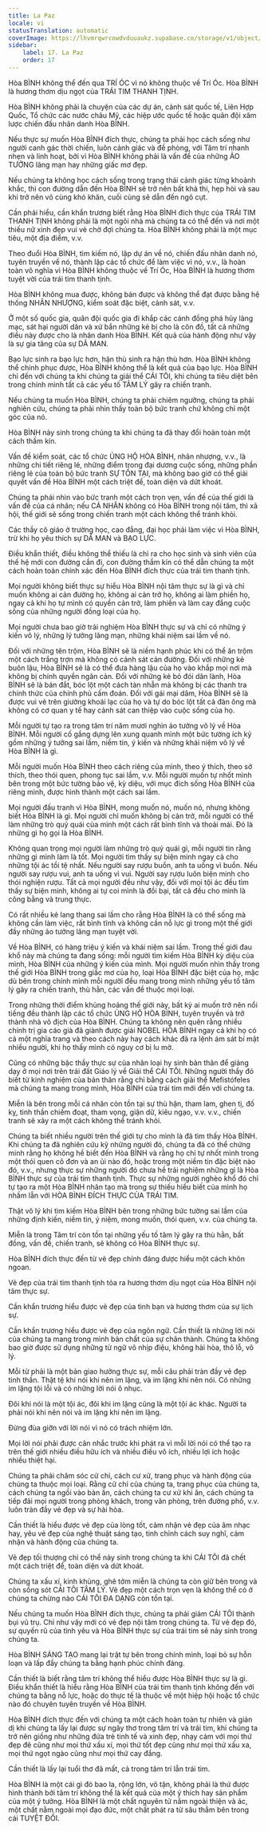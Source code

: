 ```yaml
---
title: La Paz
locale: vi
statusTranslation: automatic
coverImage: https://lhvmrqwrcowdvduuaukz.supabase.co/storage/v1/object/public/strapi-uploads/small_cover-educacion-fundamental.webp-2d51a7828a2b1309555be27f7e2a61a0.webp
sidebar:
    label: 17. La Paz
    order: 17
---
```

Hòa BÌNH không thể đến qua TRÍ ÓC vì nó không thuộc về Trí Óc. Hòa BÌNH là hương thơm dịu ngọt của TRÁI TIM THANH TỊNH.

Hòa BÌNH không phải là chuyện của các dự án, cảnh sát quốc tế, Liên Hợp Quốc, Tổ chức các nước châu Mỹ, các hiệp ước quốc tế hoặc quân đội xâm lược chiến đấu nhân danh Hòa BÌNH.

Nếu thực sự muốn Hòa BÌNH đích thực, chúng ta phải học cách sống như người canh gác thời chiến, luôn cảnh giác và đề phòng, với Tâm trí nhanh nhẹn và linh hoạt, bởi vì Hòa BÌNH không phải là vấn đề của những ẢO TƯỞNG lãng mạn hay những giấc mơ đẹp.

Nếu chúng ta không học cách sống trong trạng thái cảnh giác từng khoảnh khắc, thì con đường dẫn đến Hòa BÌNH sẽ trở nên bất khả thi, hẹp hòi và sau khi trở nên vô cùng khó khăn, cuối cùng sẽ dẫn đến ngõ cụt.

Cần phải hiểu, cần khẩn trương biết rằng Hòa BÌNH đích thực của TRÁI TIM THANH TỊNH không phải là một ngôi nhà mà chúng ta có thể đến và nơi một thiếu nữ xinh đẹp vui vẻ chờ đợi chúng ta. Hòa BÌNH không phải là một mục tiêu, một địa điểm, v.v.

Theo đuổi Hòa BÌNH, tìm kiếm nó, lập dự án về nó, chiến đấu nhân danh nó, tuyên truyền về nó, thành lập các tổ chức để làm việc vì nó, v.v., là hoàn toàn vô nghĩa vì Hòa BÌNH không thuộc về Trí Óc, Hòa BÌNH là hương thơm tuyệt vời của trái tim thanh tịnh.

Hòa BÌNH không mua được, không bán được và không thể đạt được bằng hệ thống NHÂN NHƯỢNG, kiểm soát đặc biệt, cảnh sát, v.v.

Ở một số quốc gia, quân đội quốc gia đi khắp các cánh đồng phá hủy làng mạc, sát hại người dân và xử bắn những kẻ bị cho là côn đồ, tất cả những điều này được cho là nhân danh Hòa BÌNH. Kết quả của hành động như vậy là sự gia tăng của sự DÃ MAN.

Bạo lực sinh ra bạo lực hơn, hận thù sinh ra hận thù hơn. Hòa BÌNH không thể chinh phục được, Hòa BÌNH không thể là kết quả của bạo lực. Hòa BÌNH chỉ đến với chúng ta khi chúng ta giải thể CÁI TÔI, khi chúng ta tiêu diệt bên trong chính mình tất cả các yếu tố TÂM LÝ gây ra chiến tranh.

Nếu chúng ta muốn Hòa BÌNH, chúng ta phải chiêm ngưỡng, chúng ta phải nghiên cứu, chúng ta phải nhìn thấy toàn bộ bức tranh chứ không chỉ một góc của nó.

Hòa BÌNH nảy sinh trong chúng ta khi chúng ta đã thay đổi hoàn toàn một cách thầm kín.

Vấn đề kiểm soát, các tổ chức ỦNG HỘ HÒA BÌNH, nhân nhượng, v.v., là những chi tiết riêng lẻ, những điểm trong đại dương cuộc sống, những phần riêng lẻ của toàn bộ bức tranh SỰ TỒN TẠI, mà không bao giờ có thể giải quyết vấn đề Hòa BÌNH một cách triệt để, toàn diện và dứt khoát.

Chúng ta phải nhìn vào bức tranh một cách trọn vẹn, vấn đề của thế giới là vấn đề của cá nhân; nếu CÁ NHÂN không có Hòa BÌNH trong nội tâm, thì xã hội, thế giới sẽ sống trong chiến tranh một cách không thể tránh khỏi.

Các thầy cô giáo ở trường học, cao đẳng, đại học phải làm việc vì Hòa BÌNH, trừ khi họ yêu thích sự DÃ MAN và BẠO LỰC.

Điều khẩn thiết, điều không thể thiếu là chỉ ra cho học sinh và sinh viên của thế hệ mới con đường cần đi, con đường thầm kín có thể dẫn chúng ta một cách hoàn toàn chính xác đến Hòa BÌNH đích thực của trái tim thanh tịnh.

Mọi người không biết thực sự hiểu Hòa BÌNH nội tâm thực sự là gì và chỉ muốn không ai cản đường họ, không ai cản trở họ, không ai làm phiền họ, ngay cả khi họ tự mình có quyền cản trở, làm phiền và làm cay đắng cuộc sống của những người đồng loại của họ.

Mọi người chưa bao giờ trải nghiệm Hòa BÌNH thực sự và chỉ có những ý kiến ​​vô lý, những lý tưởng lãng mạn, những khái niệm sai lầm về nó.

Đối với những tên trộm, Hòa BÌNH sẽ là niềm hạnh phúc khi có thể ăn trộm một cách trắng trợn mà không có cảnh sát cản đường. Đối với những kẻ buôn lậu, Hòa BÌNH sẽ là có thể đưa hàng lậu của họ vào khắp mọi nơi mà không bị chính quyền ngăn cản. Đối với những kẻ bỏ đói dân lành, Hòa BÌNH sẽ là bán đắt, bóc lột một cách tàn nhẫn mà không bị các thanh tra chính thức của chính phủ cấm đoán. Đối với gái mại dâm, Hòa BÌNH sẽ là được vui vẻ trên giường khoái lạc của họ và tự do bóc lột tất cả đàn ông mà không có cơ quan y tế hay cảnh sát can thiệp vào cuộc sống của họ.

Mỗi người tự tạo ra trong tâm trí năm mươi nghìn ảo tưởng vô lý về Hòa BÌNH. Mỗi người cố gắng dựng lên xung quanh mình một bức tường ích kỷ gồm những ý tưởng sai lầm, niềm tin, ý kiến ​​và những khái niệm vô lý về Hòa BÌNH là gì.

Mỗi người muốn Hòa BÌNH theo cách riêng của mình, theo ý thích, theo sở thích, theo thói quen, phong tục sai lầm, v.v. Mỗi người muốn tự nhốt mình bên trong một bức tường bảo vệ, kỳ diệu, với mục đích sống Hòa BÌNH của riêng mình, được hình thành một cách sai lầm.

Mọi người đấu tranh vì Hòa BÌNH, mong muốn nó, muốn nó, nhưng không biết Hòa BÌNH là gì. Mọi người chỉ muốn không bị cản trở, mỗi người có thể làm những trò quỷ quái của mình một cách rất bình tĩnh và thoải mái. Đó là những gì họ gọi là Hòa BÌNH.

Không quan trọng mọi người làm những trò quỷ quái gì, mỗi người tin rằng những gì mình làm là tốt. Mọi người tìm thấy sự biện minh ngay cả cho những tội ác tồi tệ nhất. Nếu người say rượu buồn, anh ta uống vì buồn. Nếu người say rượu vui, anh ta uống vì vui. Người say rượu luôn biện minh cho thói nghiện rượu. Tất cả mọi người đều như vậy, đối với mọi tội ác đều tìm thấy sự biện minh, không ai tự coi mình là đồi bại, tất cả đều cho mình là công bằng và trung thực.

Có rất nhiều kẻ lang thang sai lầm cho rằng Hòa BÌNH là có thể sống mà không cần làm việc, rất bình tĩnh và không cần nỗ lực gì trong một thế giới đầy những ảo tưởng lãng mạn tuyệt vời.

Về Hòa BÌNH, có hàng triệu ý kiến ​​và khái niệm sai lầm. Trong thế giới đau khổ này mà chúng ta đang sống: mỗi người tìm kiếm Hòa BÌNH kỳ diệu của mình, Hòa BÌNH của những ý kiến ​​của mình. Mọi người muốn nhìn thấy trong thế giới Hòa BÌNH trong giấc mơ của họ, loại Hòa BÌNH đặc biệt của họ, mặc dù bên trong chính mình mỗi người đều mang trong mình những yếu tố tâm lý gây ra chiến tranh, thù hằn, các vấn đề thuộc mọi loại.

Trong những thời điểm khủng hoảng thế giới này, bất kỳ ai muốn trở nên nổi tiếng đều thành lập các tổ chức ỦNG HỘ HÒA BÌNH, tuyên truyền và trở thành nhà vô địch của Hòa BÌNH. Chúng ta không nên quên rằng nhiều chính trị gia cáo già đã giành được giải NOBEL HÒA BÌNH ngay cả khi họ có cả một nghĩa trang và theo cách này hay cách khác đã ra lệnh ám sát bí mật nhiều người, khi họ thấy mình có nguy cơ bị lu mờ.

Cũng có những bậc thầy thực sự của nhân loại hy sinh bản thân để giảng dạy ở mọi nơi trên trái đất Giáo lý về Giải thể CÁI TÔI. Những người thầy đó biết từ kinh nghiệm của bản thân rằng chỉ bằng cách giải thể Mefistófeles mà chúng ta mang trong mình, Hòa BÌNH của trái tim mới đến với chúng ta.

Miễn là bên trong mỗi cá nhân còn tồn tại sự thù hận, tham lam, ghen tị, đố kỵ, tinh thần chiếm đoạt, tham vọng, giận dữ, kiêu ngạo, v.v. v.v., chiến tranh sẽ xảy ra một cách không thể tránh khỏi.

Chúng ta biết nhiều người trên thế giới tự cho mình là đã tìm thấy Hòa BÌNH. Khi chúng ta đã nghiên cứu kỹ những người đó, chúng ta đã có thể chứng minh rằng họ không hề biết đến Hòa BÌNH và rằng họ chỉ tự nhốt mình trong một thói quen cô đơn và an ủi nào đó, hoặc trong một niềm tin đặc biệt nào đó, v.v., nhưng thực sự những người đó chưa hề trải nghiệm những gì là Hòa BÌNH thực sự của trái tim thanh tịnh. Thực sự những người nghèo khổ đó chỉ tự tạo ra một Hòa BÌNH nhân tạo mà trong sự thiếu hiểu biết của mình họ nhầm lẫn với HÒA BÌNH ĐÍCH THỰC CỦA TRÁI TIM.

Thật vô lý khi tìm kiếm Hòa BÌNH bên trong những bức tường sai lầm của những định kiến, niềm tin, ý niệm, mong muốn, thói quen, v.v. của chúng ta.

Miễn là trong Tâm trí còn tồn tại những yếu tố tâm lý gây ra thù hằn, bất đồng, vấn đề, chiến tranh, sẽ không có Hòa BÌNH thực sự.

Hòa BÌNH đích thực đến từ vẻ đẹp chính đáng được hiểu một cách khôn ngoan.

Vẻ đẹp của trái tim thanh tịnh tỏa ra hương thơm dịu ngọt của Hòa BÌNH nội tâm thực sự.

Cần khẩn trương hiểu được vẻ đẹp của tình bạn và hương thơm của sự lịch sự.

Cần khẩn trương hiểu được vẻ đẹp của ngôn ngữ. Cần thiết là những lời nói của chúng ta mang trong mình bản chất của sự chân thành. Chúng ta không bao giờ được sử dụng những từ ngữ vô nhịp điệu, không hài hòa, thô lỗ, vô lý.

Mỗi từ phải là một bản giao hưởng thực sự, mỗi câu phải tràn đầy vẻ đẹp tinh thần. Thật tệ khi nói khi nên im lặng, và im lặng khi nên nói. Có những im lặng tội lỗi và có những lời nói ô nhục.

Đôi khi nói là một tội ác, đôi khi im lặng cũng là một tội ác khác. Người ta phải nói khi nên nói và im lặng khi nên im lặng.

Đừng đùa giỡn với lời nói vì nó có trách nhiệm lớn.

Mọi lời nói phải được cân nhắc trước khi phát ra vì mỗi lời nói có thể tạo ra trên thế giới nhiều điều hữu ích và nhiều điều vô ích, nhiều lợi ích hoặc nhiều thiệt hại.

Chúng ta phải chăm sóc cử chỉ, cách cư xử, trang phục và hành động của chúng ta thuộc mọi loại. Rằng cử chỉ của chúng ta, trang phục của chúng ta, cách chúng ta ngồi vào bàn ăn, cách chúng ta cư xử khi ăn, cách chúng ta tiếp đãi mọi người trong phòng khách, trong văn phòng, trên đường phố, v.v. luôn tràn đầy vẻ đẹp và sự hài hòa.

Cần thiết là hiểu được vẻ đẹp của lòng tốt, cảm nhận vẻ đẹp của âm nhạc hay, yêu vẻ đẹp của nghệ thuật sáng tạo, tinh chỉnh cách suy nghĩ, cảm nhận và hành động của chúng ta.

Vẻ đẹp tối thượng chỉ có thể nảy sinh trong chúng ta khi CÁI TÔI đã chết một cách triệt để, toàn diện và dứt khoát.

Chúng ta xấu xí, kinh khủng, ghê tởm miễn là chúng ta còn giữ bên trong và còn sống sót CÁI TÔI TÂM LÝ. Vẻ đẹp một cách trọn vẹn là không thể có ở chúng ta chừng nào CÁI TÔI ĐA DẠNG còn tồn tại.

Nếu chúng ta muốn Hòa BÌNH đích thực, chúng ta phải giảm CÁI TÔI thành bụi vũ trụ. Chỉ như vậy mới có vẻ đẹp nội tâm trong chúng ta. Từ vẻ đẹp đó, sự quyến rũ của tình yêu và Hòa BÌNH thực sự của trái tim sẽ nảy sinh trong chúng ta.

Hòa BÌNH SÁNG TẠO mang lại trật tự bên trong chính mình, loại bỏ sự hỗn loạn và lấp đầy chúng ta bằng hạnh phúc chính đáng.

Cần thiết là biết rằng tâm trí không thể hiểu được Hòa BÌNH thực sự là gì. Điều khẩn thiết là hiểu rằng Hòa BÌNH của trái tim thanh tịnh không đến với chúng ta bằng nỗ lực, hoặc do thực tế là thuộc về một hiệp hội hoặc tổ chức nào đó chuyên tuyên truyền về Hòa BÌNH.

Hòa BÌNH đích thực đến với chúng ta một cách hoàn toàn tự nhiên và giản dị khi chúng ta lấy lại được sự ngây thơ trong tâm trí và trái tim, khi chúng ta trở nên giống như những đứa trẻ tinh tế và xinh đẹp, nhạy cảm với mọi thứ đẹp đẽ cũng như mọi thứ xấu xí, mọi thứ tốt đẹp cũng như mọi thứ xấu xa, mọi thứ ngọt ngào cũng như mọi thứ cay đắng.

Cần thiết là lấy lại tuổi thơ đã mất, cả trong tâm trí lẫn trái tim.

Hòa BÌNH là một cái gì đó bao la, rộng lớn, vô tận, không phải là thứ được hình thành bởi tâm trí không thể là kết quả của một ý thích hay sản phẩm của một ý tưởng. Hòa BÌNH là một chất nguyên tử nằm ngoài thiện và ác, một chất nằm ngoài mọi đạo đức, một chất phát ra từ sâu thẳm bên trong cái TUYỆT ĐỐI.


